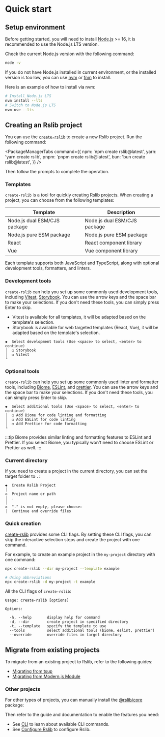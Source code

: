 # Quick start

## Setup environment

Before getting started, you will need to install [Node.js](https://nodejs.org/) >= 16, it is recommended to use the Node.js LTS version.

Check the current Node.js version with the following command:

```bash
node -v
```

If you do not have Node.js installed in current environment, or the installed version is too low, you can use [nvm](https://github.com/nvm-sh/nvm) or [fnm](https://github.com/Schniz/fnm) to install.

Here is an example of how to install via nvm:

```bash
# Install Node.js LTS
nvm install --lts
# Switch to Node.js LTS
nvm use --lts
```

## Creating an Rslib project

You can use the [`create-rslib`](https://www.npmjs.com/package/create-rslib) to create a new Rslib project. Run the following command:


<PackageManagerTabs
  command={{
    npm: 'npm create rslib@latest',
    yarn: 'yarn create rslib',
    pnpm: 'pnpm create rslib@latest',
    bun: 'bun create rslib@latest',
  }}
/>

Then follow the prompts to complete the operation.

### Templates

`create-rslib` is a tool for quickly creating Rslib projects. When creating a project, you can choose from the following templates:

| Template                     | Description                  |
| ---------------------------- | ---------------------------- |
| Node.js dual ESM/CJS package | Node.js dual ESM/CJS package |
| Node.js pure ESM package     | Node.js pure ESM package     |
| React                        | React component library      |
| Vue                          | Vue component library        |

Each template supports both JavaScript and TypeScript, along with optional development tools, formatters, and linters.

### Development tools

`create-rslib` can help you set up some commonly used development tools, including [Vitest](https://vitest.dev/), [Storybook](https://storybook.js.org/). You can use the arrow keys and the space bar to make your selections. If you don't need these tools, you can simply press Enter to skip.

- Vitest is available for all templates, it will be adapted based on the template's selection.
- Storybook is available for web targeted templates (React, Vue), it will be adapted based on the template's selection.

```text
◆  Select development tools (Use <space> to select, <enter> to continue)
│  ◻ Storybook
│  ◻ Vitest
└
```

### Optional tools

`create-rslib` can help you set up some commonly used linter and formatter tools, including [Biome](https://biomejs.dev/), [ESLint](https://eslint.org/), and [prettier](https://prettier.io/). You can use the arrow keys and the space bar to make your selections. If you don't need these tools, you can simply press Enter to skip.

```text
◆  Select additional tools (Use <space> to select, <enter> to continue)
│  ◻ Add Biome for code linting and formatting
│  ◻ Add ESLint for code linting
│  ◻ Add Prettier for code formatting
└
```

:::tip
Biome provides similar linting and formatting features to ESLint and Prettier. If you select Biome, you typically won't need to choose ESLint or Prettier as well.
:::

### Current directory

If you need to create a project in the current directory, you can set the target folder to `.`:

```text
◆  Create Rslib Project
│
◇  Project name or path
│  .
│
◇  "." is not empty, please choose:
│  Continue and override files
```

### Quick creation

[create-rslib](https://www.npmjs.com/package/create-rslib) provides some CLI flags. By setting these CLI flags, you can skip the interactive selection steps and create the project with one command.

For example, to create an example project in the `my-project` directory with one command:

```bash
npx create-rslib --dir my-project --template example

# Using abbreviations
npx create-rslib -d my-project -t example
```

All the CLI flags of `create-rslib`:

```text
Usage: create-rslib [options]

Options:

  -h, --help       display help for command
  -d, --dir        create project in specified directory
  -t, --template   specify the template to use
  --tools          select additional tools (biome, eslint, prettier)
  --override       override files in target directory
```

## Migrate from existing projects

To migrate from an existing project to Rslib, refer to the following guides:

- [Migrating from tsup](/guide/migration/tsup)
- [Migrating from Modern.js Module](/guide/migration/modernjs-module)

### Other projects

For other types of projects, you can manually install the [@rslib/core](https://www.npmjs.com/package/@rslib/core) package:

<PackageManagerTabs command="add @rslib/core -D" />

Then refer to the guide and documentation to enable the features you need:

- See [CLI](/guide/basic/cli) to learn about available CLI commands.
- See [Configure Rslib](/guide/basic/configure-rslib) to configure Rslib.
